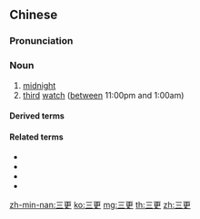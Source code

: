 ==Chinese==
{{zh-forms}}

===Pronunciation===
{{zh-pron
|m=sāngēng
|c=saam1 gaang1,saam1 gang1
|h=pfs=sâm-kâng
|mn=zz,kh:saⁿ-keⁿ/xm,qz,tp:saⁿ-kiⁿ
|cat=n
}}

===Noun===
{{zh-noun}}

# [[midnight]]
# [[third]] [[watch]] ([[between]] 11:00pm and 1:00am)

====Derived terms====
{{zh-der|半夜三更|三更半夜|三更四鼓|三更燈火五更雞|夜半三更|閻王叫你三更死，誰敢留人到五更}}

====Related terms====
* {{zh-l|初更}}
* {{zh-l|二更}}
* {{zh-l|四更}}
* {{zh-l|五更}}

[[zh-min-nan:三更]]
[[ko:三更]]
[[mg:三更]]
[[th:三更]]
[[zh:三更]]